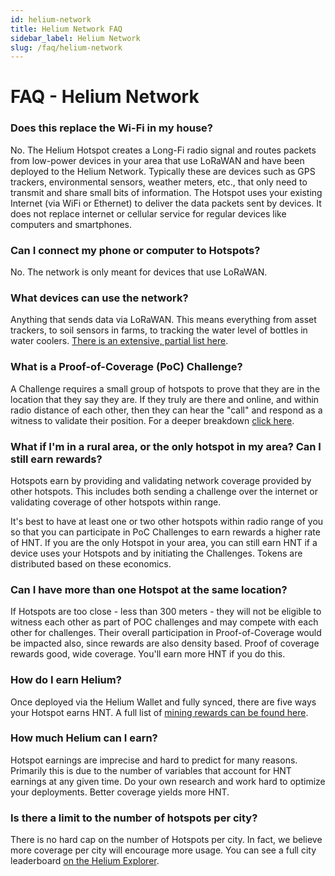 ```yaml
---
id: helium-network 
title: Helium Network FAQ
sidebar_label: Helium Network
slug: /faq/helium-network
---
```


# FAQ - Helium Network

### Does this replace the Wi-Fi in my house?
No. The Helium Hotspot creates a Long-Fi radio signal and routes packets from low-power devices in your area that use LoRaWAN and have been deployed to the Helium Network. Typically these are devices such as GPS trackers, environmental sensors, weather meters, etc., that only need to transmit and share small bits of information. The Hotspot uses your existing Internet (via WiFi or Ethernet) to deliver the data packets sent by devices.  It does not replace internet or cellular service for regular devices like computers and smartphones.
 
### Can I connect my phone or computer to Hotspots?
No. The network is only meant for devices that use LoRaWAN.
  
### What devices can use the network?
Anything that sends data via LoRaWAN. This means everything from asset trackers, to soil sensors in farms, to tracking the water level of bottles in water coolers. [There is an extensive, partial list here](/use-the-network/devices). 
  
### What is a Proof-of-Coverage (PoC) Challenge?
A Challenge requires a small group of hotspots to prove that they are in the location that they say they are.  If they truly are there and online, and within radio distance of each other, then they can hear the "call" and respond as a witness to validate their position.  For a deeper breakdown [click here](/blockchain/proof-of-coverage/#proof-of-coverage).

### What if I'm in a rural area, or the only hotspot in my area?  Can I still earn rewards?
Hotspots earn by providing and validating network coverage provided by other hotspots. This includes both sending a challenge over the internet or validating coverage of other hotspots within range. 
 
It's best to have at least one or two other hotspots within radio range of you so that you can participate in PoC Challenges to earn rewards a higher rate of HNT.  If you are the only Hotspot in your area, you can still earn HNT if a device uses your Hotspots and by initiating the Challenges.  Tokens are distributed based on these economics.
 
### Can I have more than one Hotspot at the same location?
If Hotspots are too close - less than 300 meters - they will not be eligible to witness each other as part of POC challenges and may compete with each other for challenges. Their overall participation in Proof-of-Coverage would be impacted also, since rewards are also density based.  Proof of coverage rewards good, wide coverage. You'll earn more HNT if you do this. 
 
### How do I earn Helium?
Once deployed via the Helium Wallet and fully synced, there are five ways your Hotspot earns HNT.  A full list of [mining rewards can be found here](/blockchain/mining). 
 
 
  
### How much Helium can I earn?
Hotspot earnings are imprecise and hard to predict for many reasons. Primarily this is due to the number of variables that account for HNT earnings at any given time. Do your own research and work hard to optimize your deployments. Better coverage yields more HNT.

 
### Is there a limit to the number of hotspots per city?
There is no hard cap on the number of Hotspots per city. In fact, we believe more coverage per city will encourage more usage.  You can see a full city leaderboard [on the Helium Explorer](https://explorer.helium.com/hotspots).
 
